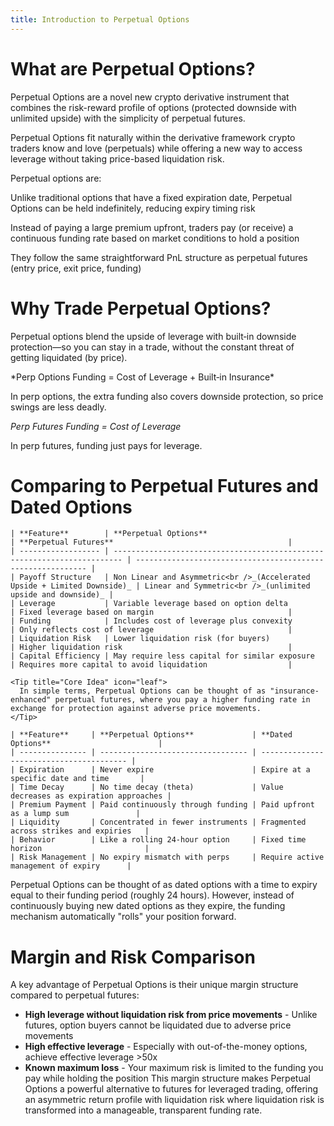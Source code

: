 ```yaml
---
title: Introduction to Perpetual Options
---
```


# What are Perpetual Options?

Perpetual Options are a novel new crypto derivative instrument that combines the risk-reward profile of options (protected downside with unlimited upside) with the simplicity of perpetual futures.

<Tip title="Core Idea" icon="leaf">
  Perpetual Options fit naturally within the derivative framework crypto traders
  know and love (perpetuals) while offering a new way to access leverage without
  taking price-based liquidation risk.
</Tip>

Perpetual options are:

<CardGroup cols={3}>
  <Card title="Options that never expire" icon="circle-1">
    <p class="text-sm">Unlike traditional options that have a fixed expiration date, Perpetual Options can be held indefinitely, reducing expiry timing risk</p>
  </Card>
  <Card title="Continuously funded instruments" icon="circle-2">
    <p class="text-sm">Instead of paying a large premium upfront, traders pay (or receive) a continuous funding rate based on market conditions to hold a position</p>
  </Card>
  <Card title="Simplified derivatives" icon="circle-3">
    <p class="text-sm">They follow the same straightforward PnL structure as perpetual futures (entry price, exit price, funding)</p>
  </Card>
</CardGroup>

# Why Trade Perpetual Options?

Perpetual options blend the upside of leverage with built‑in downside protection—so you can stay in a trade, without the constant threat of getting liquidated (by price).

<Tip title="Core Idea" icon="leaf">
*Perp Options Funding = Cost of Leverage + Built‑in Insurance*

In perp options, the extra funding also covers downside protection, so price swings are less deadly.

_Perp Futures Funding = Cost of Leverage_

In perp futures, funding just pays for leverage.

</Tip>

# Comparing to Perpetual Futures and Dated Options

<Tabs>
  <Tab title="Perpetual Futures">

    | **Feature**        | **Perpetual Options**                                                    | **Perpetual Futures**                                       |
    | ------------------ | ------------------------------------------------------------------------ | ----------------------------------------------------------- |
    | Payoff Structure   | Non Linear and Asymmetric<br />_(Accelerated Upside + Limited Downside)_ | Linear and Symmetric<br />_(unlimited upside and downside)_ |
    | Leverage           | Variable leverage based on option delta                                  | Fixed leverage based on margin                              |
    | Funding            | Includes cost of leverage plus convexity                                 | Only reflects cost of leverage                              |
    | Liquidation Risk   | Lower liquidation risk (for buyers)                                      | Higher liquidation risk                                     |
    | Capital Efficiency | May require less capital for similar exposure                            | Requires more capital to avoid liquidation                  |

    <Tip title="Core Idea" icon="leaf">
      In simple terms, Perpetual Options can be thought of as "insurance-enhanced" perpetual futures, where you pay a higher funding rate in exchange for protection against adverse price movements.
    </Tip>  
  
  </Tab>

  <Tab title="Dated Options">
    
    | **Feature**     | **Perpetual Options**             | **Dated Options**                        |
    | --------------- | --------------------------------- | ---------------------------------------- |
    | Expiration      | Never expire                      | Expire at a specific date and time       |
    | Time Decay      | No time decay (theta)             | Value decreases as expiration approaches |
    | Premium Payment | Paid continuously through funding | Paid upfront as a lump sum               |
    | Liquidity       | Concentrated in fewer instruments | Fragmented across strikes and expiries   |
    | Behavior        | Like a rolling 24-hour option     | Fixed time horizon                       |
    | Risk Management | No expiry mismatch with perps     | Require active management of expiry      |

  <Tip title="Core Idea" icon="leaf">
    Perpetual Options can be thought of as dated options with a time to expiry equal to their funding period (roughly 24 hours). However, instead of continuously buying new dated options as they expire, the funding mechanism automatically "rolls" your position forward.
  </Tip>
  </Tab>
</Tabs>


# Margin and Risk Comparison

A key advantage of Perpetual Options is their unique margin structure compared to perpetual futures:

- **High leverage without liquidation risk from price movements** - Unlike futures, option buyers cannot be liquidated due to adverse price movements
- **High effective leverage** - Especially with out-of-the-money options, achieve effective leverage >50x
- **Known maximum loss** - Your maximum risk is limited to the funding you pay while holding the position
  This margin structure makes Perpetual Options a powerful alternative to futures for leveraged trading, offering an asymmetric return profile with liquidation risk where liquidation risk is transformed into a manageable, transparent funding rate.
